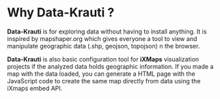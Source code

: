 # Why Data-Krauti ?

**Data-Krauti** is for exploring data without having to install anything. It is inspired by mapshaper.org which gives everyone a tool to view and manipulate geographic data (.shp, geojson, topojson) n the browser.

**Data-Krauti**  is also basic configuration tool for **iXMaps** visualization projects if the analyzed data holds geographic information. If you made a map with the data loaded, you can generate a HTML page with the JavaScript code to create the same map directly from data using the iXmaps embed API.



